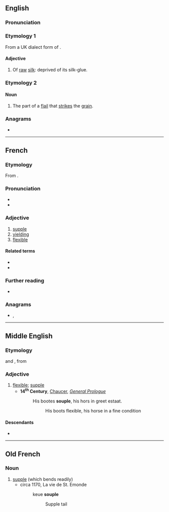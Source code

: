 ==English==

===Pronunciation===
{{rfp|en}}

===Etymology 1===
From a UK dialect form of {{m|en|supple}}.

====Adjective====
{{en-adj|-}}

# Of [[raw]] [[silk]]: deprived of its silk-glue.

===Etymology 2===

====Noun====
{{en-noun}}

# The part of a [[flail]] that [[strike]]s the [[grain]].
#: {{rfquotek|en|Knight}}

{{Webster 1913}}

===Anagrams===
* {{anagrams|en|a=elopsu|Loupes|Peluso|Puleos|loupes|poules}}

----

==French==

===Etymology===
From {{der|fr|la|supplex}}.

===Pronunciation===
* {{fr-IPA}}
* {{audio|fr|Fr-souple.ogg|Audio}}

===Adjective===
{{fr-adj}}

# [[supple]]
# [[yielding]]
# [[flexible]]

====Related terms====
* {{l|fr|assouplir}}
* {{l|fr|souplesse}}

===Further reading===
* {{R:TLFi}}

===Anagrams===
* {{l|fr|loupes}}, {{l|fr|poules}}

----

==Middle English==

===Etymology===
{{der|enm|fro|souple}} and {{der|enm|xno|souple}}, from {{der|enm|la|supplex}}

===Adjective===
{{enm-adj}}

# [[flexible]]; [[supple]]
#* '''14<sup>th</sup> Century''', [[w:Geoffrey Chaucer|Chaucer]], ''[[s:The Canterbury Tales/General Prologue|General Prologue]]''
#*: His bootes '''souple''', his hors in greet estaat.
#*:: His boots flexible, his horse in a fine condition

====Descendants====
* {{desc|en|supple|bor=1}}

----

==Old French==

===Noun===
{{fro-adj|mf}}

# [[supple]] (which bends readily)
#* circa 1170, La vie de St. Emonde
#*: keue '''souple'''<!--from www.cnrtl.fr/etymologie/souple-->
#*:: Supple tail